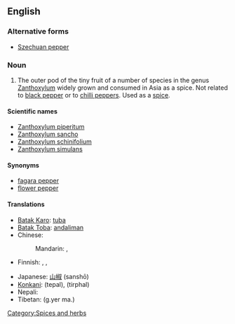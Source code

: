 ==English==
{{wikipedia}}

===Alternative forms===
* [[Szechuan pepper]]

===Noun===
{{en-noun}}

# The outer pod of the tiny fruit of a number of species in the genus [[Zanthoxylum]] widely grown and consumed in Asia as a spice. Not related to [[black pepper]] or to [[chilli pepper]]s.  Used as a [[spice]].

====Scientific names====
* [[Zanthoxylum piperitum]]
* [[Zanthoxylum sancho]]
* [[Zanthoxylum schinifolium]]
* [[Zanthoxylum simulans]]

====Synonyms====
* [[fagara pepper]]<!-- or just fagara ?-->
* [[flower pepper]]

====Translations====
{{trans-top|pod of Zanthoxylum}}
* [[Batak Karo]]: [[tuba#Batak Karo|tuba]]
* [[Batak Toba]]: [[andaliman]]
* Chinese:
*: Mandarin: {{t-|cmn|花椒|tr=huājiāo|sc=Hani}}, {{i|less common}} {{t|cmn|山椒|tr=shānjiāo|sc=Hani}}
* Finnish: {{t|fi|sichuaninpippuri}}, {{t|fi|anispippuri}}, {{t|fi|kiinanpippuri}}
{{trans-mid}}
* Japanese: [[山椒]] (sanshō)
* [[Konkani]]: (tepal), (tirphal) {{rfscript|Devanagari}}{{rfscript|Kannada}}
* Nepali: {{term|sc=Deva|टिमुर|tr=timur}}
* Tibetan: (g.yer ma.) {{rfscript|Tibetan}}
{{trans-bottom}}

[[Category:Spices and herbs]]